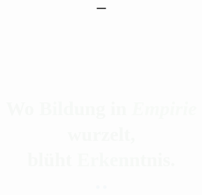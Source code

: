 ---
---

```{=html}

<style>
@import url('https://fonts.googleapis.com/css2?family=Playfair+Display:wght@400;600;700&family=Source+Sans+Pro:wght@300;400;600&display=swap');

:root {
    --primary-green: #3A7D44;
    --accent-green: #5BA366;
    --data-blue: #2E86AB;
}

.homepage-hero {
    text-align: center;
    max-width: 900px;
    margin: 6rem auto auto auto;
    animation: fadeInUp 1.5s ease-out;
}

body {
    text-align: center;
}

.quarto-container {
    text-align: center;
}

.motto {
    font-family: 'Playfair Display', serif;
    font-size: 2.8rem;
    font-weight: 600;
    line-height: 1.3;
    color: var(--primary-green);
    text-shadow: 2px 2px 4px rgba(0, 0, 0, 0.1);
    padding: 4rem 0 0 0;
}

.motto::before {
    content: """;
    position: absolute;
    left: -1rem;
    font-size: 4rem;
    color: var(--accent-green);
    opacity: 0.7;
    font-family: serif;
}

.motto::after {
    content: """;
    position: absolute;
    right: -1rem;
    font-size: 4rem;
    color: var(--accent-green);
    opacity: 0.7;
    font-family: serif;
}

.motto-highlight {
    background: linear-gradient(120deg, var(--accent-green) 0%, var(--primary-green) 100%);
    -webkit-background-clip: text;
    -webkit-text-fill-color: transparent;
    background-clip: text;
    font-weight: 700;
    position: relative;
}

.motto-emphasis {
    color: var(--accent-green);
    font-style: italic;
    font-weight: 700;
}

.logo-container {
    animation: scaleIn 1s ease-out 0.5s both;
}

.homepage-logo {
    width: 600px;
    height: 600px;
    border-radius: 50%;
    box-shadow: 0 10px 30px rgba(58, 125, 68, 0.2);
    transition: all 0.5s ease;
    border: 4px solid rgba(58, 125, 68, 0.1);
    margin: 0 auto;
    display: block;
}

.homepage-logo:hover {
    transform: scale(1.05);
    box-shadow: 0 15px 40px rgba(58, 125, 68, 0.3);
}

.decorative-line {
    width: 500px;
    height: 3px;
    background: linear-gradient(90deg, var(--accent-green), var(--primary-green));
    margin:  2rem auto;
    border-radius: 2px;
    position: relative;
    animation: expandLine 1s ease-out 1s both;
}

.decorative-line::before,
.decorative-line::after {
    content: '';
    position: absolute;
    width: 8px;
    height: 8px;
    background: var(--data-blue);
    border-radius: 50%;
    top: -2.5px;
}

.decorative-line::before {
    left: -12px;
}

.decorative-line::after {
    right: -12px;
}

@keyframes fadeInUp {
    from {
        opacity: 0;
        transform: translateY(30px);
    }
    to {
        opacity: 1;
        transform: translateY(0);
    }
}

@keyframes scaleIn {
    from {
        opacity: 0;
        transform: scale(0.8);
    }
    to {
        opacity: 1;
        transform: scale(1);
    }
}

@keyframes expandLine {
    from {
        width: 0;
    }
    to {
        width: 500px;
    }
}

@media (max-width: 768px) {
    .motto {
        font-size: 2.2rem;
        padding: 0 1rem;
    }
    
    .motto::before,
    .motto::after {
        font-size: 3rem;
    }
    
    .homepage-logo {
        width: 280px;
        height: 280px;
    }
}

@media (max-width: 480px) {
    .motto {
        font-size: 1.8rem;
        padding: 0 0.5rem;
    }
    
    .motto::before {
        left: -0.5rem;
        top: -0.5rem;
        font-size: 2.5rem;
    }
    
    .motto::after {
        right: -0.5rem;
        bottom: -0.5rem;
        font-size: 2.5rem;
    }
    
    .homepage-logo {
        width: 220px;
        height: 220px;
    }
}
</style>

<div class="homepage-hero">
    <h1 class="motto">
        Wo <span class="motto-highlight">Bildung</span> in <span class="motto-emphasis">Empirie</span> wurzelt,<br>
        blüht <span class="motto-highlight">Erkenntnis</span>.
    </h1>
    
    <div class="decorative-line"></div>
    
    <div class="logo-container">
        <a href="https://lindl-traunstein.de" target="_blank">
            <img src="images/tilia_alfredica_circle.png" alt="Tilia Alfredica Logo" class="homepage-logo">
        </a>
    </div>
</div>


```